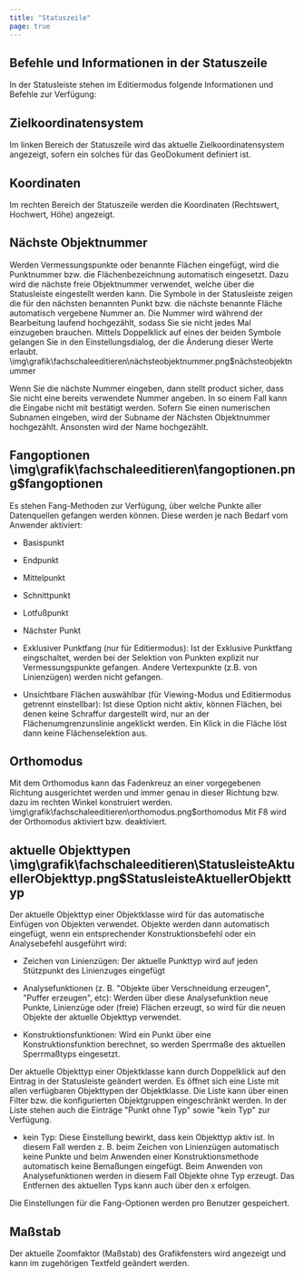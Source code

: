 ```yaml
---
title: "Statuszeile"
page: true
---
```

## Befehle und Informationen in der Statuszeile

In der Statusleiste stehen im Editiermodus folgende Informationen und Befehle zur Verf&#252;gung:

## Zielkoordinatensystem
Im linken Bereich der Statuszeile wird das aktuelle Zielkoordinatensystem angezeigt, sofern ein solches f&#252;r das GeoDokument definiert ist.

## Koordinaten
Im rechten Bereich der Statuszeile werden die Koordinaten (Rechtswert, Hochwert, H&#246;he) angezeigt.

##  N&#228;chste Objektnummer
Werden Vermessungspunkte oder benannte Fl&#228;chen eingef&#252;gt, wird die Punktnummer bzw. die Fl&#228;chenbezeichnung automatisch eingesetzt. Dazu wird die n&#228;chste freie Objektnummer verwendet, welche &#252;ber die Statusleiste eingestellt werden kann.
Die Symbole in der Statusleiste zeigen die f&#252;r den n&#228;chsten benannten Punkt bzw. die n&#228;chste benannte Fl&#228;che automatisch vergebene Nummer an. Die Nummer wird w&#228;hrend der Bearbeitung laufend hochgez&#228;hlt, sodass Sie sie nicht jedes Mal einzugeben brauchen.
Mittels Doppelklick auf eines der beiden Symbole gelangen Sie in den Einstellungsdialog, der die &#196;nderung dieser Werte erlaubt.<Image>\img\grafik\fachschaleeditieren\nächsteobjektnummer.png$nächsteobjektnummer</Image>

<Success>
Wenn Sie die n&#228;chste Nummer eingeben, dann stellt  <Placeholder>product</Placeholder> sicher, dass Sie nicht eine bereits verwendete Nummer angeben. In so einem Fall kann die Eingabe nicht mit  best&#228;tigt werden. 
</Success>

<Success>
Sofern Sie einen numerischen Subnamen eingeben, wird der Subname der N&#228;chsten Objektnummer hochgez&#228;hlt. Ansonsten wird der Name hochgez&#228;hlt. 
</Success>


## Fangoptionen<Image>\img\grafik\fachschaleeditieren\fangoptionen.png$fangoptionen</Image>

Es stehen Fang-Methoden zur Verf&#252;gung, &#252;ber welche Punkte aller Datenquellen gefangen werden k&#246;nnen. Diese werden je nach Bedarf vom Anwender aktiviert:

- Basispunkt

- Endpunkt

- Mittelpunkt

- Schnittpunkt

- Lotfu&#223;punkt

- N&#228;chster Punkt

- Exklusiver Punktfang (nur f&#252;r Editiermodus): Ist der Exklusive Punktfang eingschaltet, werden bei der Selektion von Punkten explizit nur Vermessungspunkte gefangen. Andere Vertexpunkte (z.B. von Linienz&#252;gen) werden nicht gefangen.

- Unsichtbare Fl&#228;chen ausw&#228;hlbar (f&#252;r Viewing-Modus und Editiermodus getrennt einstellbar): Ist diese Option nicht aktiv, k&#246;nnen Fl&#228;chen, bei denen keine Schraffur dargestellt wird, nur an der Fl&#228;chenumgrenzunslinie angeklickt werden. Ein Klick in die Fl&#228;che l&#246;st dann keine Fl&#228;chenselektion aus.




## Orthomodus
Mit dem Orthomodus kann das Fadenkreuz an einer vorgegebenen Richtung ausgerichtet werden und immer genau in dieser Richtung bzw. dazu im rechten Winkel konstruiert werden.<Image>\img\grafik\fachschaleeditieren\orthomodus.png$orthomodus</Image>
Mit F8 wird der Orthomodus aktiviert bzw. deaktiviert.


## aktuelle Objekttypen<Image>\img\grafik\fachschaleeditieren\StatusleisteAktuellerObjekttyp.png$StatusleisteAktuellerObjekttyp</Image>

Der aktuelle Objekttyp einer Objektklasse wird f&#252;r das automatische Einf&#252;gen von Objekten verwendet.
Objekte werden dann automatisch eingef&#252;gt, wenn ein entsprechender Konstruktionsbefehl oder ein Analysebefehl ausgef&#252;hrt wird:

- Zeichen von Linienz&#252;gen: Der aktuelle Punkttyp wird auf jeden St&#252;tzpunkt des Linienzuges eingef&#252;gt

- Analysefunktionen (z. B. &quot;Objekte &#252;ber Verschneidung erzeugen&quot;, &quot;Puffer erzeugen&quot;, etc): Werden &#252;ber diese Analysefunktion neue Punkte, Linienz&#252;ge oder (freie) Fl&#228;chen erzeugt, so wird f&#252;r die neuen Objekte der aktuelle Objekttyp verwendet.

- Konstruktionsfunktionen: Wird ein Punkt &#252;ber eine Konstruktionsfunktion berechnet, so werden Sperrma&#223;e des aktuellen Sperrma&#223;typs eingesetzt.



Der aktuelle Objekttyp einer Objektklasse kann durch Doppelklick auf den Eintrag in der Statusleiste ge&#228;ndert werden. Es &#246;ffnet sich eine Liste mit allen verf&#252;gbaren Objekttypen der Objektklasse. Die Liste kann &#252;ber einen Filter bzw. die konfigurierten Objektgruppen eingeschr&#228;nkt werden.
In der Liste stehen auch die Eintr&#228;ge &quot;Punkt ohne Typ&quot; sowie &quot;kein Typ&quot; zur Verf&#252;gung.

- kein Typ: Diese Einstellung bewirkt, dass kein Objekttyp aktiv ist. In diesem Fall werden z. B. beim Zeichen von Linienz&#252;gen automatisch keine Punkte und beim Anwenden einer Konstruktionsmethode automatisch keine Bema&#223;ungen eingef&#252;gt. Beim Anwenden von Analysefunktionen werden in diesem Fall Objekte ohne Typ erzeugt. Das Entfernen des aktuellen Typs kann auch &#252;ber den <Border>x</Border>  erfolgen.



<Success>
Die Einstellungen f&#252;r die Fang-Optionen werden pro Benutzer gespeichert.
</Success>


## Ma&#223;stab
Der aktuelle Zoomfaktor (Ma&#223;stab) des Grafikfensters wird angezeigt und kann im zugeh&#246;rigen Textfeld ge&#228;ndert werden.
